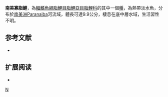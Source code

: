 {{Speciesbox 
| taxon = Oligosarcus planaltinae
| status = NE
| status_system = IUCN3.1
| authority =  [[Menezes|Menezes]] & [[Géry|Géry]], 1983
| synonyms = 
}}
'''南美寡脂鯉'''，為[[輻鰭魚綱|輻鰭魚綱]][[脂鯉目|脂鯉目]][[脂鯉亞目|脂鯉亞目]][[脂鯉科|脂鯉科]]的其中一個[[種|種]]，為熱帶淡水魚，分布於[[南美洲|南美洲]]Paranaiba河流域，體長可達9.9公分，棲息在底中層水域，生活習性不明。

==参考文献==
{{refbegin}}
*{{FishBase_species|genus=Oligosarcus|species=planaltinae|year=2013|month=12}}
{{refend}}

== 扩展阅读 ==
{{refbegin}}
*{{wikispecies-inline|Oligosarcus planaltinae|南美寡脂鯉}}
{{refend}}
{{Taxonbar|from=Q6417191}}

[[Category:寡脂鯉屬|N]]


{{魚類小作品}}
